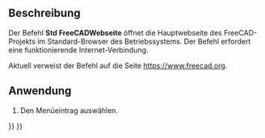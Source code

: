 <languages/>

{{Docnav/de
|[[Std_OnlineHelp/de|OnlineHilfe]]
|[[Std_FreeCADDonation/de|FreeCADSpenden]]
|[[Std_Help_Menu/de|Std Menü Hilfe]]
|IconL=Std_OnlineHelp.svg
|IconR=Std_FreeCADDonation.svg
|IconC=Freecad.svg
}}

{{GuiCommand/de
|Name=Std FreeCADWebsite
|Name/de=Std FreeCADWebseite
|MenuLocation=Hilfe → FreeCAD Webseite
|Workbenches=Alle
|SeeAlso=[[Std_FreeCADUserHub/de|Std Benutzerdokumentation]], [[Std_FreeCADPowerUserHub/de|Std FreeCADPowerUserHub]], [[Std_FreeCADForum/de|Std FreeCADForum]], [[Std_FreeCADFAQ/de|Std FreeCADFAQ]]
}}

<span id="Description"></span>
==Beschreibung==

Der Befehl '''Std FreeCADWebseite''' öffnet die Hauptwebseite des FreeCAD-Projekts im Standard-Browser des Betriebssystems. Der Befehl erfordert eine funktionierende Internet-Verbindung.

Aktuell verweist der Befehl auf die Seite [https://www.freecad.org/ https://www.freecad.org].

<span id="Usage"></span>
==Anwendung==

# Den Menüeintrag {{MenuCommand|Hilfe → [[Image:Std_FreeCADWebsite.svg|16px]] FreeCAD Webseite}} auswählen.


{{Docnav/de
|[[Std_OnlineHelp/de|OnlineHilfe]]
|[[Std_FreeCADDonation/de|FreeCADSpenden]]
|[[Std_Help_Menu/de|Std Menü Hilfe]]
|IconL=Std_OnlineHelp.svg
|IconR=Std_FreeCADDonation.svg
|IconC=Freecad.svg
}}

{{Std_Base_navi{{#translation:}}}}
{{Userdocnavi{{#translation:}}}}
